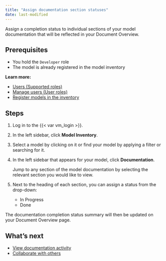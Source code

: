 ```yaml
---
title: "Assign documentation section statuses"
date: last-modified
---
```


Assign a completion status to individual sections of your model documentation that will be reflected in your Document Overview.

## Prerequisites
- You hold the `Developer` role 
- The model is already registered in the model inventory

::: {.column-margin}
**Learn more:**

- [Users (Supported roles)](onboarding-users.qmd#supported-roles)
- [Manage users (User roles)](manage-users.qmd#user-roles)
- [Register models in the inventory](register-models-in-model-inventory.qmd)
:::

## Steps

1. Log in to the {{< var vm_login >}}.

2. In the left sidebar, click **Model Inventory**.

3. Select a model by clicking on it or find your model by applying a filter or searching for it.

4. In the left sidebar that appears for your model, click **Documentation**.

   Jump to any section of the model documentation by selecting the relevant section you would like to view.

5. Next to the heading of each section, you can assign a status from the drop-down:
    - In Progress
    - Done

The documentation completion status summary will then be updated on your Document Overview page.

## What's next
- [View documentation activity](view-documentation-activity.qmd)
- [Collaborate with others](collaborate-with-others.qmd)
